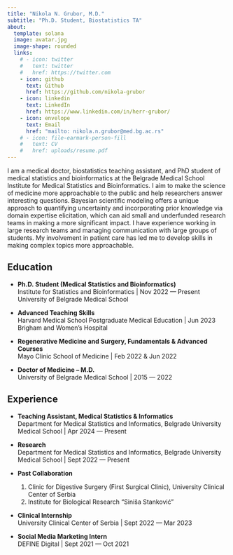 ```yaml
---
title: "Nikola N. Grubor, M.D."
subtitle: "Ph.D. Student, Biostatistics TA"
about:
  template: solana
  image: avatar.jpg
  image-shape: rounded
  links:
    # - icon: twitter
    #   text: twitter
    #   href: https://twitter.com
    - icon: github
      text: Github
      href: https://github.com/nikola-grubor
    - icon: linkedin
      text: LinkedIn
      href: https://www.linkedin.com/in/herr-grubor/
    - icon: envelope
      text: Email
      href: "mailto: nikola.n.grubor@med.bg.ac.rs"
    # - icon: file-earmark-person-fill
    #   text: CV
    #   href: uploads/resume.pdf
---
```


I am a medical doctor, biostatistics teaching assistant, and PhD student of medical statistics and bioinformatics at the Belgrade Medical School Institute for Medical Statistics and Bioinformatics. I aim to make the science of medicine more approachable to the public and help researchers answer interesting questions. Bayesian scientific modeling offers a unique approach to quantifying uncertainty and incorporating prior knowledge via domain expertise elicitation, which can aid small and underfunded research teams in making a more significant impact. I have experience working in large research teams and managing communication with large groups of students. My involvement in patient care has led me to develop skills in making complex topics more approachable.

## Education

-   **Ph.D. Student (Medical Statistics and Bioinformatics)**\
    Institute for Statistics and Bioinformatics \| Nov 2022 --- Present\
    University of Belgrade Medical School

-   **Advanced Teaching Skills**\
    Harvard Medical School Postgraduate Medical Education \| Jun 2023\
    Brigham and Women's Hospital

-   **Regenerative Medicine and Surgery, Fundamentals & Advanced Courses**\
    Mayo Clinic School of Medicine \| Feb 2022 & Jun 2022

-   **Doctor of Medicine -- M.D.**\
    University of Belgrade Medical School \| 2015 --- 2022

## Experience

-   **Teaching Assistant, Medical Statistics & Informatics**\
    Department for Medical Statistics and Informatics, Belgrade University Medical School \| Apr 2024 --- Present

<!-- -->

-   **Research**\
    Department for Medical Statistics and Informatics, Belgrade University Medical School \| Sept 2022 --- Present

-   **Past Collaboration**

    1.  Clinic for Digestive Surgery (First Surgical Clinic), University Clinical Center of Serbia\
    2.  Institute for Biological Research "Siniša Stanković"

-   **Clinical Internship**\
    University Clinical Center of Serbia \| Sept 2022 --- Mar 2023

-   **Social Media Marketing Intern**\
    DEFINE Digital \| Sept 2021 --- Oct 2021
